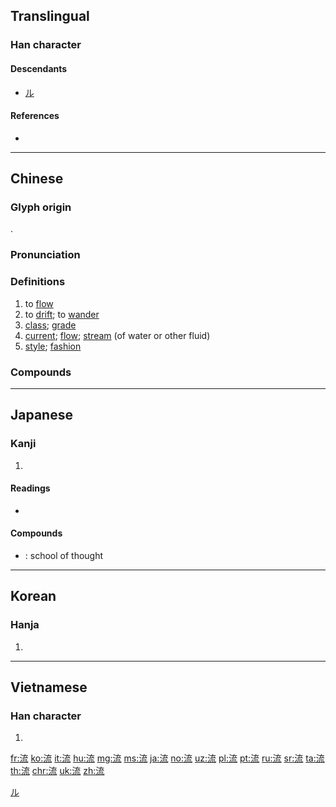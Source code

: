 {{character info/new}}
==Translingual==

===Han character===
{{Han char|rn=85|rad=水|as=07|sn=9|four=34113|canj=EYIU|ids=⿰氵㐬}}

====Descendants====
* [[ル]]

====References====
* {{Han ref|kx=0623.040|dkj=17572|dj=1019.070|hdz=31631.120|uh=6D41|ud=27969|bh=AC79|bd=44153}}

[[Category:Han characters from which katakana were derived|ル]]

----

==Chinese==
{{zh-forms}}

===Glyph origin===
{{Han etym}}
{{Han compound|水|alt1=氵|㐬|ls=psc|c1=s|c2=p}}.

===Pronunciation===
{{zh-pron
|m=liú
|c=lau4
|h=pfs=liù
|md=liù
|mn=lâu/liû
|mn_note=lâu - vernacular; liû - literary
|mn-t=lao5/liu5
|w=3lieu
|mc=y
|oc=y
|ma=y
|cat=v,n
}}

===Definitions===
{{zh-hanzi}}

# to [[flow]]
# to [[drift]]; to [[wander]]
# [[class]]; [[grade]]
# [[current]]; [[flow]]; [[stream]] (of water or other fluid)
# [[style]]; [[fashion]]

===Compounds===
{{zh-der|流弊|流播|流布|流產|流暢|流程|流程圖|流傳|流竄|流彈|流蕩|流動|流動資產|流動資金|流毒|流芳|流放|流感|流光|流汗|流滑|流火|流金爍石|流寇|流覽|流浪|流淚|流離|流離失所|流離流氣|流利|流連|流量|流露|流落|流氓|流氓無產者|流民|流腦|流年|流派|流盼|流配|流氣|流灑|流散|流沙|流失|流失生|流食|流矢|流勢|流逝|流水|流水不腐，戶樞不蠹|流水席|流水線|流水賬|流水作業|流送|流蘇|流俗|流速|流淌|流體|流體力學|流通|流通體制|流亡|流網|流線型|流向|流瀉|流星|流星趕月|流星雨|流刑|流行|流行病|流行歌曲|流行色|流行性感冒|流行性腦脊髓膜炎|流行性腮腺炎|流行性乙型腦炎|流血|流言|流言飛語|流溢|流螢|流於|流域|流賊|流質|流注|流轉|河流|九流十家|富貴風流|噴射氣流|力爭上流|奔流不息|交流道|依流平進|品貌風流|上流頭|分流|兩河流域|女流|人才外流|名士風流|回西流|一代風流|中流|三通四流|付之流水|導流板|俊俏風流|傳流|下流社會|內流河|幹流|意識流|倒流刺|巨流|從流|不入流|御溝流葉|大流行病|從諫如流|交流|功流萬世|外流區|中流擊楫|大氣環流|回流|人欲橫流|半流體|九流|勝流|嘎巴流星|平流層|慶流子孫|慟哭流涕|感激流涕|分流教學|三教九流|對流雨|一流|交流電|急流|急景流年|品流|對流層|德厚流光|循流|從善若流|從令如流|徑流|匯流排|引流|倒背如流|彤管流芳|付諸東流|人工流產|亂流|急流勇退|幽流|交流區|德流子孫|平流霧|平流緩進|付諸流水|工藝雜流|川流不息|川流|合流|安全電流|層流|同流合汙|屎滾尿流|屁滾尿流|尿流屁滾|中流砥柱|射流|對答如流|從善如流|九流三教|大流士|小原流|宣流|上流|七孔流血|三流|伏流|倒流|亂氣流|外流河|奔流|大步流星|土壤細流|名流|偏流|外流|千古流傳|伏尸流血|寒流|下流|土石流|付之東流|俗流|周流|不流世俗|吹送流|乘流|內流區|對流|勇退激流|岔流|主流|嬝娜風流|剖決如流|不流|巧言如流|匯流|冷平流|入流|傾斜流|交通流量|二流子|九流百家|歸流|流易|滴流撲|流外|流明|改土歸流|海流|星流|流目|流水高山|放誕風流|流光瞬息|沿流討源|流漫|流妓|流澌|窮源溯流|流會|甘處下流|流貫|熱電流|滴流|流裡流氣|水流|清流|流落異鄉|流水簿子|流水落花|整流|流行病學|波迸流移|源遠流長|熱流|流涕|流行學|源清流清|破爛流丟|擾流器|流景|流變|潮流|棲流所|皮破血流|文化交流|流血漂鹵|流沫|海洋環流|源深流長|播流|橫流|百世流芳|漫流|生物電流|沿岸流|流鶯|流言惑眾|應對如流|歲月如流|流行坎止|水射流|物流|流風遺烈|浮翠流丹|文采風流|淑教流徽|渦流|流宕忘反|滑流水|流水行雲|漱流枕石|砥柱中流|泥流|截流管|整流罩|海岸流|枕流漱石|碌碌庸流|流刺網|截斷眾流|氣流|流產政變|應答如流|整流器|流丟|流芳百世|末流|流湎|流浪狗|流血千里|流徵|斷決如流|涕淚交流|流動性|江流|流宕|漱石枕流|流議|松風流|流紋岩|物流系統|潛流|投鞭斷流|流蘇髻|流金|樛流|流黃|流沙墜簡|流水腰|灣流|汩流|流風遺澤|截流|汗流浹背|晴空亂流|汗流如雨|流動資本|海洋放流|流浪漢|流汗浹背|流泉|流連忘返|流徙|流精|清濁同流|暖流|池坊流|流沿兒|流風餘澤|積厚流光|流亡政府|湧升流|流星馬|流遞|直流馬達|萬壑爭流|萬古流芳|溢流|流眄|漂流|波流|新潮流|流電|流血流汗|時流|流口轍|流動負債|流別|握炭流湯|流芳後世|流連荒亡|流風遺俗|汗流洽背|涇流|流輩|異重流|洪流|放任自流|眼若流星|斷梗流萍|目無流視|盡付東流|流水號|流言飛文|曲水流觴|放飯流歠|流當品|淵遠流長|流形|直流電|汊流|流蕩忘反|流浪兒|流涎|流棍|流霞|流水對|流水板|源流|環流|溪流|流金鑠石|瑣尾流離|流離顛沛|擊楫中流|日月如流|溯流求源|流麗|流雲|流動比率|玄流|流人|水流花謝|流年帳|物流中心|流標|爍石流金|流風遺跡|燋金流石|流風餘俗|涌流|源清流淨|流線|溯流徂源|洋流|流亡曲|瀟灑風流|流澤|濁流|激流|未入流|流血成渠|流口水|流星鎚|流滯|漂流物|滿流|滴流流|滄海橫流|溯源窮流|溯流從源|源清流潔|源流考|流落街頭|木牛流馬|淚流滿面|涕泗交流|涕泗橫流|涓流|火耕流種|海流計|流風餘韻|流風迴雪|流風|流響|流逐|流言蜚語|流言混語|流觴曲水|流觴|流衍|流行語|流行症|流血浮尸|流血成河|流血成川|流落不偶|流籠|流理臺|流波|流水無情|流水序|流水帳|流星報馬|流於形式|流年不利|流子|流和心性|流動攤販|流傳於世|流亞|流丸|活水源流|泥石流|甲級流氓|沿流溯源|枕石漱流|沖流|流蘇帳|決斷如流|珠江流域|水土流失|流移|真情流露|流血漂杵|暗流|流動人口|焦金流石|流涎症|湍流|本流|流寓|曲流|流魚出聽|流品|支流|痛哭流涕|流憩|隨波漂流|赤道洋流|風流博浪|隨大流|風流話靶|迅流|順流|風流雨散|餘韻流風|細流|長流|香象絕流|納諫如流|自流灌溉|舉止風流|筆翰如流|風流瘡|落花流水|繆種流傳|軟流圈|赫赫名流|迸流|風流|風流罪過|高山流水|素門凡流|風流罪|風流標致|飲流懷源|輪流|風流俊俏|老風流|風流家數|素流|風流佳事|變流器|飛流短長|遞流|血流成渠|隨波逐流|雜流|飛流|駛流|自流|表面流|節流|黑汗白流|風流別致|黃流|絕流|自流井|粵江流域|風流韻事|高壓迴流|諫爭如流|頭破血流|第一流|行雲流水|風流雲散|馬流|飆流|飄流|風流醞藉|風流蘊藉|風流自賞|風流策|風流爾雅|風流瀟灑|風流才子|風流快活|風流婉轉|風流千古|風流冤孽|風流儒雅|風流債|風流人物|風流事|顛沛流離|順應潮流|順大流|風流冤業|翦枝竭流|賣風流|車流|電流表|電流強度|細水長流|雲散風流|麻流點|輩流|貨暢其流|菩提流支|飲流霞|鋒發韻流|風流調法|風流錢|邁越常流|謬種流傳|風流宰相|配流|開源節流|風流班首|風流倜儻|逆流|習流|飛短流長|輪流灌溉|風流陣|血流漂杵|羽流|送眼流眉|納流|青史流芳|西皮流水|電流|血流成河|血流如注|蜚短流長|談吐如流|高鳳流麥|逕流|耍流氓|緇流}}

{{zh-cat|Beginning}}

----

==Japanese==

===Kanji===
{{ja-kanji|grade=3|rs=水07}}

# {{defn|lang=ja|sort=水07}}

====Readings====
* {{ja-readings|goon=[[る]] (ru)|kanon=[[りゅう]] (ryū)|kun=[[ながれる]] (nagareru), [[ながす]] (nagasu), [[ながれ]] (nagare)}}

====Compounds====
* {{ja-r|流派|りゅうは}}: school of thought

----

==Korean==

===Hanja===
{{ko-hanja|hangeul=[[류]]>[[유]]|eumhun=}}

# {{defn|lang=ko|sort=水07}}

----

==Vietnamese==

===Han character===
{{vi-hantu|[[lưu]]|rs=水07}}

# {{defn|lang=vi|sort=水07}}

[[fr:流]]
[[ko:流]]
[[it:流]]
[[hu:流]]
[[mg:流]]
[[ms:流]]
[[ja:流]]
[[no:流]]
[[uz:流]]
[[pl:流]]
[[pt:流]]
[[ru:流]]
[[sr:流]]
[[ta:流]]
[[th:流]]
[[chr:流]]
[[uk:流]]
[[zh:流]]
